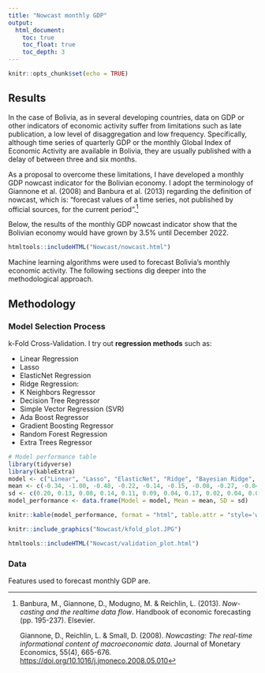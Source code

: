 ```yaml
---
title: "Nowcast monthly GDP"
output: 
  html_document:
    toc: true
    toc_float: true
    toc_depth: 3 
---
```


```r
knitr::opts_chunk$set(echo = TRUE)
```

## Results

In the case of Bolivia, as in several developing countries, data on GDP or other indicators of economic activity suffer from limitations such as late publication, a low level of disaggregation and low frequency. Specifically, although time series of quarterly GDP or the monthly Global Index of Economic Activity are available in Bolivia, they are usually published with a delay of between three and six months.

As a proposal to overcome these limitations, I have developed a monthly GDP nowcast indicator for the Bolivian economy. I adopt the terminology of Giannone et al. (2008) and Banbura et al. (2013) regarding the definition of nowcast, which is: "forecast values of a time series, not published by official sources, for the current period".[^1]

[^1]: Banbura, M., Giannone, D., Modugno, M. & Reichlin, L. (2013). *Now-casting and the realtime data flow*. Handbook of economic forecasting (pp. 195-237). Elsevier.

    Giannone, D., Reichlin, L. & Small, D. (2008). *Nowcasting: The real-time informational content of macroeconomic data*. Journal of Monetary Economics, 55(4), 665-676. <https://doi.org/10.1016/j.jmoneco.2008.05.010>

Below, the results of the monthly GDP nowcast indicator show that the Bolivian economy would have grown by 3.5% until December 2022.

```r
htmltools::includeHTML("Nowcast/nowcast.html")
```

Machine learning algorithms were used to forecast Bolivia's monthly economic activity. The following sections dig deeper into the methodological approach.

## Methodology

### Model Selection Process

k-Fold Cross-Validation. I try out **regression methods** such as:

-   Linear Regression
-   Lasso
-   ElasticNet Regression
-   Ridge Regression:
-   K Neighbors Regressor
-   Decision Tree Regressor
-   Simple Vector Regression (SVR)
-   Ada Boost Regressor
-   Gradient Boosting Regressor
-   Random Forest Regression
-   Extra Trees Regressor

```r
# Model performance table
library(tidyverse)
library(kableExtra)
model <- c("Linear", "Lasso", "ElasticNet", "Ridge", "Bayesian Ridge", "KNN", "Decision Tree", "SVR", "AdaBoost", "Gradient Boost", "Random Forest")
mean <- c(-0.34, -1.00, -0.48, -0.22, -0.14, -0.15, -0.08, -0.27, -0.04, -0.05, -0.05)
sd <- c(0.20, 0.13, 0.08, 0.14, 0.11, 0.09, 0.04, 0.17, 0.02, 0.04, 0.04)
model_performance <- data.frame(Model = model, Mean = mean, SD = sd)

knitr::kable(model_performance, format = "html", table.attr = "style='width:50%;'", caption = "Models comparison: Mean Squared Error distribution by algorithm") %>% kableExtra::kable_styling()

```


```r
knitr::include_graphics("Nowcast/kfold_plot.JPG")
```

```r
htmltools::includeHTML("Nowcast/validation_plot.html")
```





### Data

Features used to forecast monthly GDP are.
